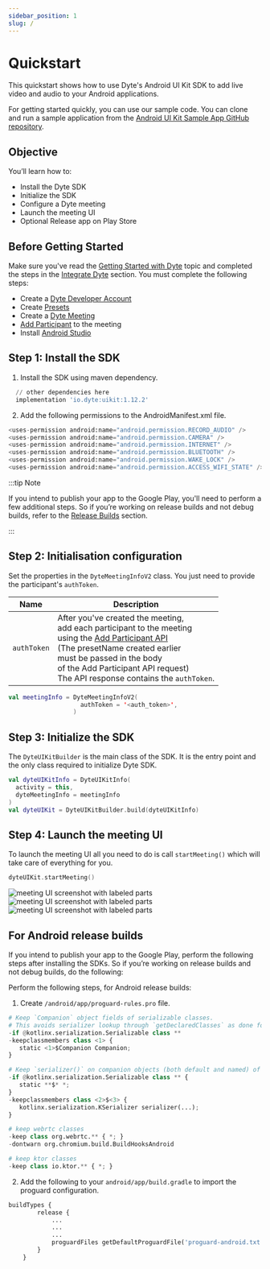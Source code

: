 ```yaml
---
sidebar_position: 1
slug: /
---
```


# Quickstart

This quickstart shows how to use Dyte's Android UI Kit SDK to add live video and
audio to your Android applications.

For getting started quickly, you can use our sample code. You can clone and run
a sample application from the
[Android UI Kit Sample App GitHub repository](https://github.com/dyte-io/mobile-samples/tree/main/android-ui-kit).

## Objective

You’ll learn how to:

- Install the Dyte SDK
- Initialize the SDK
- Configure a Dyte meeting
- Launch the meeting UI
- Optional Release app on Play Store

## Before Getting Started

Make sure you've read the
[Getting Started with Dyte](https://docs.dyte.io/getting-started) topic and
completed the steps in the
[Integrate Dyte](https://docs.dyte.io/getting-started#integrate-dyte) section.
You must complete the following steps:

- Create a [Dyte Developer Account](https://dev.dyte.io/)
- Create [Presets](https://dev.dyte.io/roles-presets)
- Create a
  [Dyte Meeting](https://docs.dyte.io/api/?v=v2#/operations/create_meeting)
- [Add Participant](https://docs.dyte.io/api/?v=v2#/operations/add_participant)
  to the meeting
- Install [Android Studio](https://developer.android.com/studio)

## Step 1: Install the SDK

1. Install the SDK using maven dependency.

```python
  // other dependencies here
  implementation 'io.dyte:uikit:1.12.2'
```

2. Add the following permissions to the AndroidManifest.xml file.

```python
<uses-permission android:name="android.permission.RECORD_AUDIO" />
<uses-permission android:name="android.permission.CAMERA" />
<uses-permission android:name="android.permission.INTERNET" />
<uses-permission android:name="android.permission.BLUETOOTH" />
<uses-permission android:name="android.permission.WAKE_LOCK" />
<uses-permission android:name="android.permission.ACCESS_WIFI_STATE" />
```

:::tip Note

If you intend to publish your app to the Google Play, you'll need to perform a
few additional steps. So if you’re working on release builds and not debug
builds, refer to the [Release Builds](#release-builds) section.

:::

## Step 2: Initialisation configuration

Set the properties in the `DyteMeetingInfoV2` class. You just need to provide
the participant's `authToken`.

| Name        | Description                                                                                                                                                                                                                                                                                                                                   |
| ----------- | --------------------------------------------------------------------------------------------------------------------------------------------------------------------------------------------------------------------------------------------------------------------------------------------------------------------------------------------- |
| `authToken` | After you've created the meeting, <br/> add each participant to the meeting <br/> using the [Add Participant API](https://docs.dyte.io/api?v=v2#/operations/add_participant)<br/> (The presetName created earlier <br/> must be passed in the body <br/> of the Add Participant API request) <br/> The API response contains the `authToken`. |

```kotlin
val meetingInfo = DyteMeetingInfoV2(
                    authToken = '<auth_token>',
                  )
```

## Step 3: Initialize the SDK

The `DyteUIKitBuilder` is the main class of the SDK. It is the entry point and
the only class required to initialize Dyte SDK.

```kotlin
val dyteUIKitInfo = DyteUIKitInfo(
  activity = this,
  dyteMeetingInfo = meetingInfo
)
val dyteUIKit = DyteUIKitBuilder.build(dyteUIKitInfo)
```



## Step 4: Launch the meeting UI

To launch the meeting UI all you need to do is call `startMeeting()` which will take
care of everything for you.

```kotlin
dyteUIKit.startMeeting()
```

![meeting UI screenshot with labeled parts](/static/mobile/0.x.x/mobile-setup.png)
![meeting UI screenshot with labeled parts](/static/mobile/0.x.x/mobile-meeting.png)
![meeting UI screenshot with labeled parts](/static/mobile/0.x.x/mobile-meeting-options.png)

## For Android release builds

If you intend to publish your app to the Google Play, perform the following
steps after installing the SDKs. So if you’re working on release builds and not
debug builds, do the following:

Perform the following steps, for Android release builds:

1. Create `/android/app/proguard-rules.pro` file.

```python
# Keep `Companion` object fields of serializable classes.
# This avoids serializer lookup through `getDeclaredClasses` as done for named companion objects.
-if @kotlinx.serialization.Serializable class **
-keepclassmembers class <1> {
   static <1>$Companion Companion;
}

# Keep `serializer()` on companion objects (both default and named) of serializable classes.
-if @kotlinx.serialization.Serializable class ** {
   static **$* *;
}
-keepclassmembers class <2>$<3> {
   kotlinx.serialization.KSerializer serializer(...);
}

# keep webrtc classes
-keep class org.webrtc.** { *; }
-dontwarn org.chromium.build.BuildHooksAndroid

# keep ktor classes
-keep class io.ktor.** { *; }

```

2. Add the following to your `android/app/build.gradle` to import the proguard
   configuration.

```python
buildTypes {
        release {
            ...
            ...
            ...
            proguardFiles getDefaultProguardFile('proguard-android.txt'), 'proguard-rules.pro'
        }
    }
```
